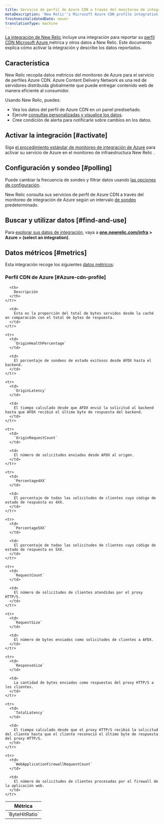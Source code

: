 ```yaml
---
title: Servicio de perfil de Azure CDN a través del monitoreo de integración de Azure
metaDescription: 'New Relic''s Microsoft Azure CDN profile integration: what data it reports and how to enable it.'
freshnessValidatedDate: never
translationType: machine
---
```


[La integración de New Relic](/docs/infrastructure/integrations-getting-started/getting-started/introduction-infrastructure-integrations) incluye una integración para reportar su [perfil CDN Microsoft Azure ](https://azure.microsoft.com/en-us/services/cdn/)métrica y otros datos a New Relic. Este documento explica cómo activar la integración y describe los datos reportados.

## Característica

New Relic recopila datos métricos del monitoreo de Azure para el servicio de perfiles Azure CDN. Azure Content Delivery Network es una red de servidores distribuida globalmente que puede entregar contenido web de manera eficiente al consumidor.

Usando New Relic, puedes:

* Vea los datos del perfil de Azure CDN en un panel prediseñado.
* Ejecute [consultas personalizadas y visualice los datos](/docs/infrastructure/integrations-getting-started/getting-started/use-integration-data-new-relic-insights).
* Cree condición de alerta para notificarle sobre cambios en los datos.

## Activar la integración [#activate]

Siga [el procedimiento estándar de monitoreo de integración de Azure](/docs/infrastructure/microsoft-azure-integrations/azure-integrations-list/azure-monitor) para activar su servicio de Azure en el monitoreo de infraestructura New Relic .

## Configuración y sondeo [#polling]

Puede cambiar la frecuencia de sondeo y filtrar datos usando [las opciones de configuración](/docs/infrastructure/microsoft-azure-integrations/azure-integrations-list/azure-monitor/#settings).

New Relic consulta sus servicios de perfil de Azure CDN a través del monitoreo de integración de Azure según un intervalo [de sondeo](/docs/infrastructure/microsoft-azure-integrations/azure-integrations-list/azure-monitor/#settings) predeterminado.

## Buscar y utilizar datos [#find-and-use]

Para [explorar sus datos de integración](/docs/infrastructure/integrations/find-use-infrastructure-integration-data), vaya a <DoNotTranslate>**[one.newrelic.com/infra](https://one.newrelic.com/infra) > Azure > (select an integration)**</DoNotTranslate>.

## Datos métricos [#metrics]

Esta integración recoge los siguientes [datos métricos](/docs/infrastructure/integrations-getting-started/getting-started/understand-integration-data-data-types#metric):

### Perfil CDN de Azure [#Azure-cdn-profile]

<table>
  <thead>
    <tr>
      <th style={{ width: "300px" }}>
        Métrica
      </th>

      <th>
        Descripción
      </th>
    </tr>
  </thead>

  <tbody>
    <tr>
      <td>
        `ByteHitRatio`
      </td>

      <td>
        Esta es la proporción del total de bytes servidos desde la caché en comparación con el total de bytes de respuesta.
      </td>
    </tr>

    <tr>
      <td>
        `OriginHealthPercentage`
      </td>

      <td>
        El porcentaje de sondeos de estado exitosos desde AFDX hasta el backend.
      </td>
    </tr>

    <tr>
      <td>
        `OriginLatency`
      </td>

      <td>
        El tiempo calculado desde que AFDX envió la solicitud al backend hasta que AFDX recibió el último byte de respuesta del backend.
      </td>
    </tr>

    <tr>
      <td>
        `OriginRequestCount`
      </td>

      <td>
        El número de solicitudes enviadas desde AFDX al origen.
      </td>
    </tr>

    <tr>
      <td>
        `Percentage4XX`
      </td>

      <td>
        El porcentaje de todas las solicitudes de clientes cuyo código de estado de respuesta es 4XX.
      </td>
    </tr>

    <tr>
      <td>
        `Percentage5XX`
      </td>

      <td>
        El porcentaje de todas las solicitudes de clientes cuyo código de estado de respuesta es 5XX.
      </td>
    </tr>

    <tr>
      <td>
        `RequestCount`
      </td>

      <td>
        El número de solicitudes de clientes atendidas por el proxy HTTP/S.
      </td>
    </tr>

    <tr>
      <td>
        `RequestSize`
      </td>

      <td>
        El número de bytes enviados como solicitudes de clientes a AFDX.
      </td>
    </tr>

    <tr>
      <td>
        `ResponseSize`
      </td>

      <td>
        La cantidad de bytes enviados como respuestas del proxy HTTP/S a los clientes.
      </td>
    </tr>

    <tr>
      <td>
        `TotalLatency`
      </td>

      <td>
        El tiempo calculado desde que el proxy HTTP/S recibió la solicitud del cliente hasta que el cliente reconoció el último byte de respuesta del proxy HTTP/S.
      </td>
    </tr>

    <tr>
      <td>
        `WebApplicationFirewallRequestCount`
      </td>

      <td>
        El número de solicitudes de clientes procesadas por el firewall de la aplicación web.
      </td>
    </tr>
  </tbody>
</table>